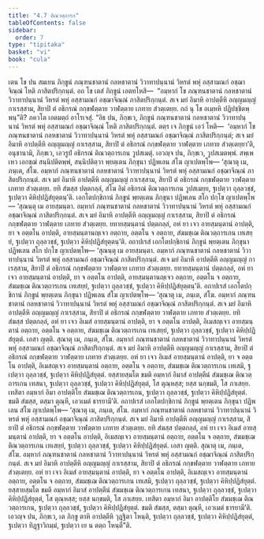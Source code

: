 ```yaml
---
title: "4.7 ติณวตฺถารก"
tableOfContents: false
sidebar:
  order: 7
type: "tipitaka"
basket: "vi"
book: "cula"
---
```



<DynamicBreadcrumb />

<Division number="212" book="cula">

<Paragraph number="871" book="cula">
เตน โข ปน สมเยน ภิกฺขูนํ ภณฺฑนชาตานํ กลหชาตานํ วิวาทาปนฺนานํ วิหรตํ พหุํ อสฺสามณกํ อชฺฌาจิณฺณํ โหติ ภาสิตปริกฺกนฺตํ. อถ โข เตสํ ภิกฺขูนํ เอตทโหสิ—  “อมฺหากํ โข ภณฺฑนชาตานํ กลหชาตานํ วิวาทาปนฺนานํ วิหรตํ พหุํ อสฺสามณกํ อชฺฌาจิณฺณํ ภาสิตปริกฺกนฺตํ. สเจ มยํ อิมาหิ อาปตฺตีหิ อญฺญมญฺญํ กาเรสฺสาม, สิยาปิ ตํ อธิกรณํ กกฺขฬตฺตาย วาฬตฺตาย เภทาย สํวตฺเตยฺย. กถํ นุ โข อเมฺหหิ ปฏิปชฺชิตพฺพนฺ”ติ? ภควโต เอตมตฺถํ อาโรเจสุํ.
</Paragraph>

<Paragraph number="872" book="cula">
“อิธ ปน, ภิกฺขเว, ภิกฺขูนํ ภณฺฑนชาตานํ กลหชาตานํ วิวาทาปนฺนานํ วิหรตํ พหุํ อสฺสามณกํ อชฺฌาจิณฺณํ โหติ ภาสิตปริกฺกนฺตํ. ตตฺร เจ ภิกฺขูนํ เอวํ โหติ—  ‘อมฺหากํ โข ภณฺฑนชาตานํ กลหชาตานํ วิวาทาปนฺนานํ วิหรตํ พหุํ อสฺสามณกํ อชฺฌาจิณฺณํ ภาสิตปริกฺกนฺตํ; สเจ มยํ อิมาหิ อาปตฺตีหิ อญฺญมญฺญํ กาเรสฺสาม, สิยาปิ ตํ อธิกรณํ กกฺขฬตฺตาย วาฬตฺตาย เภทาย สํวตฺเตยฺยา’ติ, อนุชานามิ, ภิกฺขเว, เอวรูปํ อธิกรณํ ติณวตฺถารเกน วูปสเมตุํ. เอวญฺจ ปน, ภิกฺขเว, วูปสเมตพฺพํ. สพฺเพเหว เอกชฺฌํ สนฺนิปติตพฺพํ, สนฺนิปติตฺวา พฺยตฺเตน ภิกฺขุนา ปฏิพเลน สํโฆ ญาเปตพฺโพ—
</Paragraph>

<Paragraph number="873" book="cula">
‘สุณาตุ เม, ภนฺเต, สํโฆ. อมฺหากํ ภณฺฑนชาตานํ กลหชาตานํ วิวาทาปนฺนานํ วิหรตํ พหุํ อสฺสามณกํ อชฺฌาจิณฺณํ ภาสิตปริกฺกนฺตํ. สเจ มยํ อิมาหิ อาปตฺตีหิ อญฺญมญฺญํ กาเรสฺสาม, สิยาปิ ตํ อธิกรณํ กกฺขฬตฺตาย วาฬตฺตาย เภทาย สํวตฺเตยฺย. ยทิ สํฆสฺส ปตฺตกลฺลํ, สํโฆ อิมํ อธิกรณํ ติณวตฺถารเกน วูปสเมยฺย, ฐเปตฺวา ถุลฺลวชฺชํ, ฐเปตฺวา คิหิปฺปฏิสํยุตฺตนฺ’ติ. เอกโตปกฺขิกานํ ภิกฺขูนํ พฺยตฺเตน ภิกฺขุนา ปฏิพเลน สโก ปกฺโข ญาเปตพฺโพ—
</Paragraph>

<Paragraph number="874" book="cula">
‘สุณนฺตุ เม อายสฺมนฺตา. อมฺหากํ ภณฺฑนชาตานํ กลหชาตานํ วิวาทาปนฺนานํ วิหรตํ พหุํ อสฺสามณกํ อชฺฌาจิณฺณํ ภาสิตปริกฺกนฺตํ. สเจ มยํ อิมาหิ อาปตฺตีหิ อญฺญมญฺญํ กาเรสฺสาม, สิยาปิ ตํ อธิกรณํ กกฺขฬตฺตาย วาฬตฺตาย เภทาย สํวตฺเตยฺย. ยทายสฺมนฺตานํ ปตฺตกลฺลํ, อหํ ยา เจว อายสฺมนฺตานํ อาปตฺติ, ยา จ อตฺตโน อาปตฺติ, อายสฺมนฺตานญฺเจว อตฺถาย, อตฺตโน จ อตฺถาย, สํฆมชฺเฌ ติณวตฺถารเกน เทเสยฺยํ, ฐเปตฺวา ถุลฺลวชฺชํ, ฐเปตฺวา คิหิปฺปฏิสํยุตฺตนฺ’ติ.
</Paragraph>

<Paragraph number="875" book="cula">
อถาปเรสํ เอกโตปกฺขิกานํ ภิกฺขูนํ พฺยตฺเตน ภิกฺขุนา ปฏิพเลน สโก ปกฺโข ญาเปตพฺโพ—
</Paragraph>

<Paragraph number="876" book="cula">
‘สุณนฺตุ เม อายสฺมนฺตา. อมฺหากํ ภณฺฑนชาตานํ กลหชาตานํ วิวาทาปนฺนานํ วิหรตํ พหุํ อสฺสามณกํ อชฺฌาจิณฺณํ ภาสิตปริกฺกนฺตํ. สเจ มยํ อิมาหิ อาปตฺตีหิ อญฺญมญฺญํ กาเรสฺสาม, สิยาปิ ตํ อธิกรณํ กกฺขฬตฺตาย วาฬตฺตาย เภทาย สํวตฺเตยฺย. ยทายสฺมนฺตานํ ปตฺตกลฺลํ, อหํ ยา เจว อายสฺมนฺตานํ อาปตฺติ, ยา จ อตฺตโน อาปตฺติ, อายสฺมนฺตานญฺเจว อตฺถาย, อตฺตโน จ อตฺถาย, สํฆมชฺเฌ ติณวตฺถารเกน เทเสยฺยํ, ฐเปตฺวา ถุลฺลวชฺชํ, ฐเปตฺวา คิหิปฺปฏิสํยุตฺตนฺ’ติ.
</Paragraph>

</Division>
<Division number="213" book="cula">

<Paragraph number="877" book="cula">
อถาปเรสํ เอกโตปกฺขิกานํ ภิกฺขูนํ พฺยตฺเตน ภิกฺขุนา ปฏิพเลน สํโฆ ญาเปตพฺโพ—
</Paragraph>

<Paragraph number="878" book="cula">
‘สุณาตุ เม, ภนฺเต, สํโฆ. อมฺหากํ ภณฺฑนชาตานํ กลหชาตานํ วิวาทาปนฺนานํ วิหรตํ พหุํ อสฺสามณกํ อชฺฌาจิณฺณํ ภาสิตปริกฺกนฺตํ. สเจ มยํ อิมาหิ อาปตฺตีหิ อญฺญมญฺญํ กาเรสฺสาม, สิยาปิ ตํ อธิกรณํ กกฺขฬตฺตาย วาฬตฺตาย เภทาย สํวตฺเตยฺย. ยทิ สํฆสฺส ปตฺตกลฺลํ, อหํ ยา เจว อิเมสํ อายสฺมนฺตานํ อาปตฺติ, ยา จ อตฺตโน อาปตฺติ, อิเมสญฺเจว อายสฺมนฺตานํ อตฺถาย, อตฺตโน จ อตฺถาย, สํฆมชฺเฌ ติณวตฺถารเกน เทเสยฺยํ, ฐเปตฺวา ถุลฺลวชฺชํ, ฐเปตฺวา คิหิปฺปฏิสํยุตฺตํ. เอสา ญตฺติ.
</Paragraph>

<Paragraph number="879" book="cula">
สุณาตุ เม, ภนฺเต, สํโฆ. อมฺหากํ ภณฺฑนชาตานํ กลหชาตานํ วิวาทาปนฺนานํ วิหรตํ พหุํ อสฺสามณกํ อชฺฌาจิณฺณํ ภาสิตปริกฺกนฺตํ. สเจ มยํ อิมาหิ อาปตฺตีหิ อญฺญมญฺญํ กาเรสฺสาม, สิยาปิ ตํ อธิกรณํ กกฺขฬตฺตาย วาฬตฺตาย เภทาย สํวตฺเตยฺย. อหํ ยา เจว อิเมสํ อายสฺมนฺตานํ อาปตฺติ, ยา จ อตฺตโน อาปตฺติ, อิเมสญฺเจว อายสฺมนฺตานํ อตฺถาย, อตฺตโน จ อตฺถาย, สํฆมชฺเฌ ติณวตฺถารเกน เทเสมิ, ฐเปตฺวา ถุลฺลวชฺชํ, ฐเปตฺวา คิหิปฺปฏิสํยุตฺตํ. ยสฺสายสฺมโต ขมติ อมฺหากํ อิมาสํ อาปตฺตีนํ สํฆมชฺเฌ ติณวตฺถารเกน เทสนา, ฐเปตฺวา ถุลฺลวชฺชํ, ฐเปตฺวา คิหิปฺปฏิสํยุตฺตํ, โส ตุณฺหสฺส; ยสฺส นกฺขมติ, โส ภาเสยฺย.
</Paragraph>

<Paragraph number="880" book="cula">
เทสิตา อมฺหากํ อิมา อาปตฺติโย สํฆมชฺเฌ ติณวตฺถารเกน, ฐเปตฺวา ถุลฺลวชฺชํ, ฐเปตฺวา คิหิปฺปฏิสํยุตฺตํ. ขมติ สํฆสฺส, ตสฺมา ตุณฺหี, เอวเมตํ ธารยามี’ติ.
</Paragraph>

</Division>
<Division number="214" book="cula">

<Paragraph number="881" book="cula">
อถาปเรสํ เอกโตปกฺขิกานํ ภิกฺขูนํ พฺยตฺเตน ภิกฺขุนา ปฏิพเลน สํโฆ ญาเปตพฺโพ—
</Paragraph>

<Paragraph number="882" book="cula">
‘สุณาตุ เม, ภนฺเต, สํโฆ. อมฺหากํ ภณฺฑนชาตานํ กลหชาตานํ วิวาทาปนฺนานํ วิหรตํ พหุํ อสฺสามณกํ อชฺฌาจิณฺณํ ภาสิตปริกฺกนฺตํ. สเจ มยํ อิมาหิ อาปตฺตีหิ อญฺญมญฺญํ กาเรสฺสาม, สิยาปิ ตํ อธิกรณํ กกฺขฬตฺตาย วาฬตฺตาย เภทาย สํวตฺเตยฺย. ยทิ สํฆสฺส ปตฺตกลฺลํ, อหํ ยา เจว อิเมสํ อายสฺมนฺตานํ อาปตฺติ, ยา จ อตฺตโน อาปตฺติ, อิเมสญฺเจว อายสฺมนฺตานํ อตฺถาย, อตฺตโน จ อตฺถาย, สํฆมชฺเฌ ติณวตฺถารเกน เทเสยฺยํ, ฐเปตฺวา ถุลฺลวชฺชํ, ฐเปตฺวา คิหิปฺปฏิสํยุตฺตํ. เอสา ญตฺติ.
</Paragraph>

<Paragraph number="883" book="cula">
สุณาตุ เม, ภนฺเต, สํโฆ. อมฺหากํ ภณฺฑนชาตานํ กลหชาตานํ วิวาทาปนฺนานํ วิหรตํ พหุํ อสฺสามณกํ อชฺฌาจิณฺณํ ภาสิตปริกฺกนฺตํ. สเจ มยํ อิมาหิ อาปตฺตีหิ อญฺญมญฺญํ กาเรสฺสาม, สิยาปิ ตํ อธิกรณํ กกฺขฬตฺตาย วาฬตฺตาย เภทาย สํวตฺเตยฺย. อหํ ยา เจว อิเมสํ อายสฺมนฺตานํ อาปตฺติ, ยา จ อตฺตโน อาปตฺติ, อิเมสญฺเจว อายสฺมนฺตานํ อตฺถาย, อตฺตโน จ อตฺถาย, สํฆมชฺเฌ ติณวตฺถารเกน เทเสมิ, ฐเปตฺวา ถุลฺลวชฺชํ, ฐเปตฺวา คิหิปฺปฏิสํยุตฺตํ. ยสฺสายสฺมโต ขมติ อมฺหากํ อิมาสํ อาปตฺตีนํ สํฆมชฺเฌ ติณวตฺถารเกน เทสนา, ฐเปตฺวา ถุลฺลวชฺชํ, ฐเปตฺวา คิหิปฺปฏิสํยุตฺตํ, โส ตุณฺหสฺส; ยสฺส นกฺขมติ, โส ภาเสยฺย.
</Paragraph>

<Paragraph number="884" book="cula">
เทสิตา อมฺหากํ อิมา อาปตฺติโย สํฆมชฺเฌ ติณวตฺถารเกน, ฐเปตฺวา ถุลฺลวชฺชํ, ฐเปตฺวา คิหิปฺปฏิสํยุตฺตํ. ขมติ สํฆสฺส, ตสฺมา ตุณฺหี, เอวเมตํ ธารยามี’ติ.
</Paragraph>

<Paragraph number="885" book="cula">
เอวญฺจ ปน, ภิกฺขเว, เต ภิกฺขู ตาหิ อาปตฺตีหิ วุฏฺฐิตา โหนฺติ, ฐเปตฺวา ถุลฺลวชฺชํ, ฐเปตฺวา คิหิปฺปฏิสํยุตฺตํ, ฐเปตฺวา ทิฏฺฐาวิกมฺมํ, ฐเปตฺวา เย น ตตฺถ โหนฺตี”ติ.
</Paragraph>
</Division>